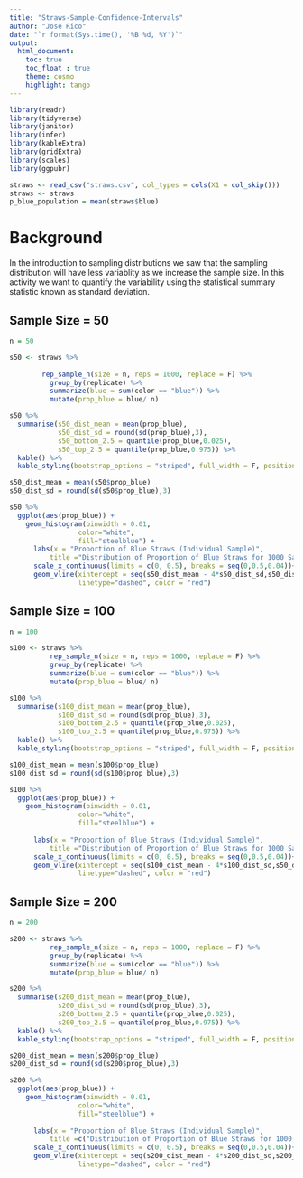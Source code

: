 ```yaml
---
title: "Straws-Sample-Confidence-Intervals"
author: "Jose Rico"
date: "`r format(Sys.time(), '%B %d, %Y')`"
output: 
  html_document:
    toc: true
    toc_float : true
    theme: cosmo
    highlight: tango
---
```


```r
library(readr)
library(tidyverse)
library(janitor)
library(infer)
library(kableExtra)
library(gridExtra)
library(scales)
library(ggpubr)
```

```r
straws <- read_csv("straws.csv", col_types = cols(X1 = col_skip()))
straws <- straws 
p_blue_population = mean(straws$blue)
```

# Background
In the introduction to sampling distributions we saw that the sampling distribution will have less variablity as we increase the sample size.  In this activity we want to quantify the variability using the statistical summary statistic known as standard deviation.  

## Sample Size = 50

```r
n = 50

s50 <- straws %>%
  
        rep_sample_n(size = n, reps = 1000, replace = F) %>% 
          group_by(replicate) %>% 
          summarize(blue = sum(color == "blue")) %>% 
          mutate(prop_blue = blue/ n) 

s50 %>% 
  summarise(s50_dist_mean = mean(prop_blue),
            s50_dist_sd = round(sd(prop_blue),3),
            s50_bottom_2.5 = quantile(prop_blue,0.025),
            s50_top_2.5 = quantile(prop_blue,0.975)) %>% 
  kable() %>% 
  kable_styling(bootstrap_options = "striped", full_width = F, position = "left")

s50_dist_mean = mean(s50$prop_blue)
s50_dist_sd = round(sd(s50$prop_blue),3)

s50 %>% 
  ggplot(aes(prop_blue)) +
    geom_histogram(binwidth = 0.01, 
                 color="white", 
                 fill="steelblue") +
      labs(x = "Proportion of Blue Straws (Individual Sample)",
          title ="Distribution of Proportion of Blue Straws for 1000 Samples \n(based on sample size of 50)") +
      scale_x_continuous(limits = c(0, 0.5), breaks = seq(0,0.5,0.04))+
      geom_vline(xintercept = seq(s50_dist_mean - 4*s50_dist_sd,s50_dist_mean + 4*s50_dist_sd, s50_dist_sd),
                 linetype="dashed", color = "red")

```

## Sample Size = 100

```r
n = 100

s100 <- straws %>%
          rep_sample_n(size = n, reps = 1000, replace = F) %>% 
          group_by(replicate) %>% 
          summarize(blue = sum(color == "blue")) %>% 
          mutate(prop_blue = blue/ n) 

s100 %>% 
  summarise(s100_dist_mean = mean(prop_blue),
            s100_dist_sd = round(sd(prop_blue),3),
            s100_bottom_2.5 = quantile(prop_blue,0.025),
            s100_top_2.5 = quantile(prop_blue,0.975)) %>% 
  kable() %>% 
  kable_styling(bootstrap_options = "striped", full_width = F, position = "left")

s100_dist_mean = mean(s100$prop_blue)
s100_dist_sd = round(sd(s100$prop_blue),3)

s100 %>% 
  ggplot(aes(prop_blue)) +
    geom_histogram(binwidth = 0.01, 
                 color="white", 
                 fill="steelblue") +
  
      labs(x = "Proportion of Blue Straws (Individual Sample)",
          title ="Distribution of Proportion of Blue Straws for 1000 Samples \n(based on sample size of 100") +
      scale_x_continuous(limits = c(0, 0.5), breaks = seq(0,0.5,0.04))+
      geom_vline(xintercept = seq(s100_dist_mean - 4*s100_dist_sd,s50_dist_mean + 4*s100_dist_sd, s100_dist_sd),,
                 linetype="dashed", color = "red")

```

## Sample Size = 200

```r
n = 200

s200 <- straws %>%
          rep_sample_n(size = n, reps = 1000, replace = F) %>% 
          group_by(replicate) %>% 
          summarize(blue = sum(color == "blue")) %>% 
          mutate(prop_blue = blue/ n) 

s200 %>% 
  summarise(s200_dist_mean = mean(prop_blue),
            s200_dist_sd = round(sd(prop_blue),3),
            s200_bottom_2.5 = quantile(prop_blue,0.025),
            s200_top_2.5 = quantile(prop_blue,0.975)) %>% 
  kable() %>% 
  kable_styling(bootstrap_options = "striped", full_width = F, position = "left")

s200_dist_mean = mean(s200$prop_blue)
s200_dist_sd = round(sd(s200$prop_blue),3)

s200 %>% 
  ggplot(aes(prop_blue)) +
    geom_histogram(binwidth = 0.01, 
                 color="white", 
                 fill="steelblue") +
  
      labs(x = "Proportion of Blue Straws (Individual Sample)",
          title =c("Distribution of Proportion of Blue Straws for 1000 Samples \n (n = 200)")) +
      scale_x_continuous(limits = c(0, 0.5), breaks = seq(0,0.5,0.04))+
      geom_vline(xintercept = seq(s200_dist_mean - 4*s200_dist_sd,s200_dist_mean + 4*s200_dist_sd, s200_dist_sd),
                 linetype="dashed", color = "red")
```


















